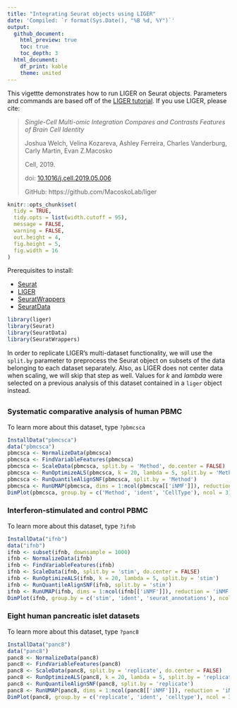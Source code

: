 ```yaml
---
title: "Integrating Seurat objects using LIGER"
date: 'Compiled: `r format(Sys.Date(), "%B %d, %Y")`'
output: 
  github_document:
    html_preview: true
    toc: true
    toc_depth: 3
  html_document:
    df_print: kable
    theme: united
---
```


This vigettte demonstrates how to run LIGER on Seurat objects. Parameters and commands are based off of the [LIGER tutorial](https://macoskolab.github.io/liger/liger-vignette.html). If you use LIGER, please cite:
  
> *Single-Cell Multi-omic Integration Compares and Contrasts Features of Brain Cell Identity*
>
> Joshua Welch, Velina Kozareva, Ashley Ferreira, Charles Vanderburg, Carly Martin, Evan Z.Macosko
>
> Cell, 2019.
>
> doi: [10.1016/j.cell.2019.05.006](https://doi.org/10.1016/j.cell.2019.05.006)
>
> GitHub: https://github.com/MacoskoLab/liger

```r
knitr::opts_chunk$set(
  tidy = TRUE,
  tidy.opts = list(width.cutoff = 95),
  message = FALSE,
  warning = FALSE,
  out.height = 4,
  fig.height = 5,
  fig.width = 16
)
```

Prerequisites to install: 

* [Seurat](https://satijalab.org/seurat/install) 
* [LIGER](https://github.com/MacoskoLab/liger) 
* [SeuratWrappers](https://github.com/satijalab/seurat.wrappers)
* [SeuratData](https://github.com/satijalab/seurat-data) 

```r
library(liger)
library(Seurat)
library(SeuratData)
library(SeuratWrappers)
```

In order to replicate LIGER's multi-dataset functionality, we will use the `split.by` parameter to preprocess the Seurat object on subsets of the data belonging to each dataset separately. Also, as LIGER does not center data when scaling, we will skip that step as well. Values for $k$ and $lambda$ were selected on a previous analysis of this dataset contained in a `liger` object instead.

## {.tabset .tabset-pills}

### Systematic comparative analysis of human PBMC

To learn more about this dataset, type `?pbmcsca` 

```r
InstallData("pbmcsca")
data("pbmcsca")
pbmcsca <- NormalizeData(pbmcsca)
pbmcsca <- FindVariableFeatures(pbmcsca)
pbmcsca <- ScaleData(pbmcsca, split.by = 'Method', do.center = FALSE)
pbmcsca <- RunOptimizeALS(pbmcsca, k = 20, lambda = 5, split.by = 'Method')
pbmcsca <- RunQuantileAlignSNF(pbmcsca, split.by = 'Method')
pbmcsca <- RunUMAP(pbmcsca, dims = 1:ncol(pbmcsca[['iNMF']]), reduction = 'iNMF')
DimPlot(pbmcsca, group.by = c('Method', 'ident', 'CellType'), ncol = 3) 
```

### Interferon-stimulated and control PBMC

To learn more about this dataset, type `?ifnb` 

```r
InstallData("ifnb")
data("ifnb")
ifnb <- subset(ifnb, downsample = 1000)
ifnb <- NormalizeData(ifnb)
ifnb <- FindVariableFeatures(ifnb)
ifnb <- ScaleData(ifnb, split.by = 'stim', do.center = FALSE)
ifnb <- RunOptimizeALS(ifnb, k = 20, lambda = 5, split.by = 'stim')
ifnb <- RunQuantileAlignSNF(ifnb, split.by = 'stim')
ifnb <- RunUMAP(ifnb, dims = 1:ncol(ifnb[['iNMF']]), reduction = 'iNMF')
DimPlot(ifnb, group.by = c('stim', 'ident', 'seurat_annotations'), ncol = 3)
```

### Eight human pancreatic islet datasets

To learn more about this dataset, type `?panc8` 

```r
InstallData("panc8")
data("panc8")
panc8 <- NormalizeData(panc8)
panc8 <- FindVariableFeatures(panc8)
panc8 <- ScaleData(panc8, split.by = 'replicate', do.center = FALSE)
panc8 <- RunOptimizeALS(panc8, k = 20, lambda = 5, split.by = 'replicate')
panc8 <- RunQuantileAlignSNF(panc8, split.by = 'replicate')
panc8 <- RunUMAP(panc8, dims = 1:ncol(panc8[['iNMF']]), reduction = 'iNMF')
DimPlot(panc8, group.by = c('replicate', 'ident', 'celltype'), ncol = 3)
```

